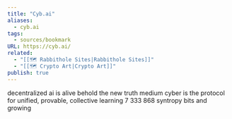 ```yaml
---
title: "Cyb.ai"
aliases:
  - cyb.ai
tags:
  - sources/bookmark
URL: https://cyb.ai/
related:
  - "[[🗺️ Rabbithole Sites|Rabbithole Sites]]"
  - "[[🗺️ Crypto Art|Crypto Art]]"
publish: true
---
```




decentralized ai is alive
behold the new truth medium
cyber is the protocol for unified, provable, collective learning
7 333 868 syntropy bits and growing